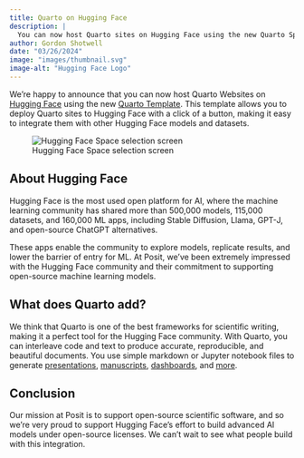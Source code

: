 ```yaml
---
title: Quarto on Hugging Face
description: |
  You can now host Quarto sites on Hugging Face using the new Quarto Space template.
author: Gordon Shotwell
date: "03/26/2024"
image: "images/thumbnail.svg"
image-alt: "Hugging Face Logo"
---
```


We're happy to announce that you can now host Quarto Websites on [Hugging Face](https://huggingface.co/) using the new [Quarto Template](https://quarto.org/docs/publishing/hugging-face.html). This template allows you to deploy Quarto sites to Hugging Face with a click of a button, making it easy to integrate them with other Hugging Face models and datasets.

![Hugging Face Space selection screen](images/hf-space-screen.png)

## About Hugging Face

Hugging Face is the most used open platform for AI, where the machine learning community has shared more than 500,000 models, 115,000 datasets, and 160,000 ML apps, including Stable Diffusion, Llama, GPT-J, and open-source ChatGPT alternatives.

These apps enable the community to explore models, replicate results, and lower the barrier of entry for ML. At Posit, we’ve been extremely impressed with the Hugging Face community and their commitment to supporting open-source machine learning models.

## What does Quarto add?

We think that Quarto is one of the best frameworks for scientific writing, making it a perfect tool for the Hugging Face community. With Quarto, you can interleave code and text to produce accurate, reproducible, and beautiful documents. You use simple markdown or Jupyter notebook files to generate [presentations](https://quarto.org/docs/presentations/), [manuscripts](https://quarto.org/docs/manuscripts/), [dashboards](https://quarto.org/docs/dashboards/), and [more](https://quarto.org/docs/output-formats/all-formats.html).

## Conclusion

Our mission at Posit is to support open-source scientific software, and so we’re very proud to support Hugging Face's effort to build advanced AI models under open-source licenses. We can't wait to see what people build with this integration.
